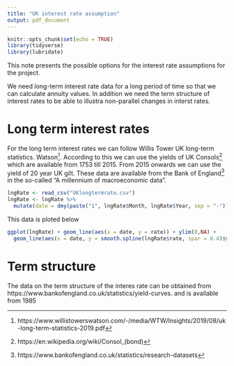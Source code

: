 ---
title: "UK interest rate assumption"
output: pdf_document
---

```{r setup, include=FALSE}
knitr::opts_chunk$set(echo = TRUE)
library(tidyverse)
library(lubridate)


```


This note presents the possible options for the interest rate assumptions for the project.


We need long-term interest rate data for a long period of time so that we can calculate annuity values. In addition we need the term structure of interest rates to be able to illustra non-parallel changes in interst rates.

# Long term interest rates

For the long term interest rates we can follow Willis Tower UK long-term statistics. Watson^[https://www.willistowerswatson.com/-/media/WTW/Insights/2019/08/uk-long-term-statistics-2019.pdf]. According to this we can use the yields of UK Consols^[https://en.wikipedia.org/wiki/Consol_(bond)] which are available from 1753 till 2015. From 2015 onwards we can use the yield of 20 year UK gilt. These data are available from the Bank of England^[https://www.bankofengland.co.uk/statistics/research-datasets] in the so-called "A millennium of macroeconomic data".


```{r readData}
lngRate <- read_csv("UKlongtermrate.csv")
lngRate <- lngRate %>%
  mutate(date = dmy(paste("1", lngRate$Month, lngRate$Year, sep = "-")))
```

This data is ploted below

```{r plotLongTerm}
ggplot(lngRate) + geom_line(aes(x = date, y = rate)) + ylim(0,NA) + 
  geom_line(aes(x = date, y = smooth.spline(lngRate$rate, spar = 0.4)$y), colour = "blue")

```


# Term structure

The data on the term structure of the interes rate can be obtained from https://www.bankofengland.co.uk/statistics/yield-curves. and is available from 1985







